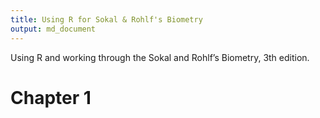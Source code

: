 ```yaml
---
title: Using R for Sokal & Rohlf's Biometry
output: md_document
---
```


Using R and working through the Sokal and Rohlf's Biometry, 3th edition.

# Chapter 1
